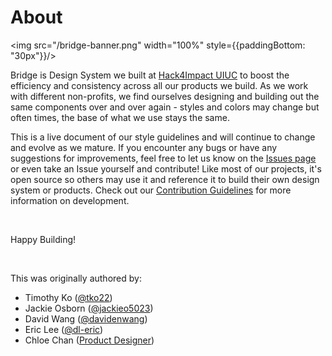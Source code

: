 


# About
<img src="/bridge-banner.png" width="100%" style={{paddingBottom: "30px"}}/>

Bridge is Design System we built at [Hack4Impact UIUC](https://uiuc.hack4impact.org) to boost the efficiency and consistency across all our products we build. As we work with different non-profits, we find ourselves designing and building out the same components over and over again - styles and colors may change but often times, the base of what we use stays the same. 

This is a live document of our style guidelines and will continue to change and evolve as we mature. If you encounter any bugs or have any suggestions for improvements, feel free to let us know on the [Issues page](https://github.com/hack4impact-uiuc/bridge/issues) or even take an Issue yourself and contribute! Like most of our projects, it's open source so others may use it and reference it to build their own design system or products. Check out our [Contribution Guidelines](https://github.com/hack4impact-uiuc/bridge/blob/master/CONTRIBUTING.md) for more information on development.

<br />

Happy Building!

<br/>

This was originally authored by:
- Timothy Ko ([@tko22](https://github.com/tko22))
- Jackie Osborn ([@jackieo5023](https://github.com/jackieo5023))
- David Wang ([@davidenwang](https://github.com/davidenwang))
- Eric Lee ([@dl-eric](https://github.com/dl-eric))
- Chloe Chan ([Product Designer](https://chloechan.me/))


<Box height="140px"></Box>
